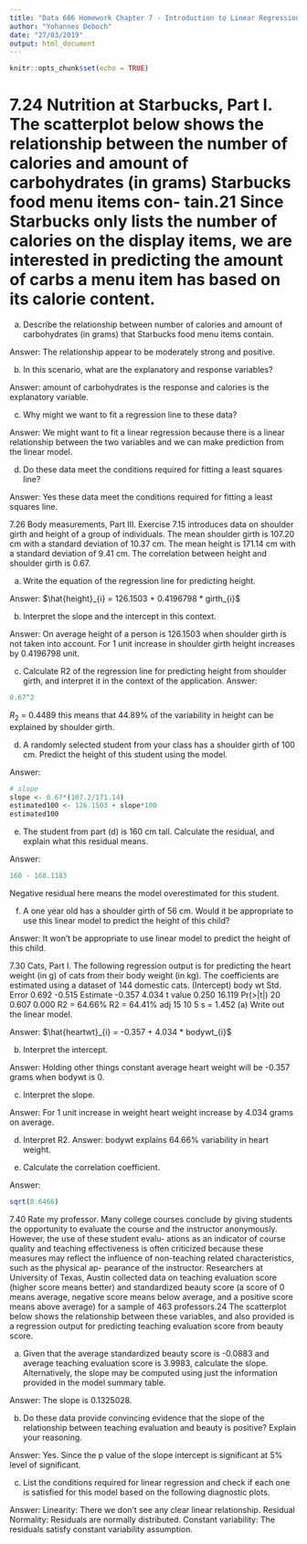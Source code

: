 ```yaml
---
title: "Data 606 Homework Chapter 7 - Introduction to Linear Regression"
author: "Yohannes Deboch"
date: "27/03/2019"
output: html_document
---
```


```r
knitr::opts_chunk$set(echo = TRUE)
```



# 7.24 Nutrition at Starbucks, Part I. The scatterplot below shows the relationship between the number of calories and amount of carbohydrates (in grams) Starbucks food menu items con- tain.21 Since Starbucks only lists the number of calories on the display items, we are interested in predicting the amount of carbs a menu item has based on its calorie content.
        
(a) Describe the relationship between number of calories and amount of carbohydrates (in grams) that Starbucks food menu items contain.

Answer: The relationship appear to be moderately strong and positive.

(b) In this scenario, what are the explanatory and response variables?

Answer: amount of carbohydrates is the response and calories is the explanatory variable.

(c) Why might we want to fit a regression line to these data?

Answer:
We might want to fit a linear regression because there is a linear relationship between the two variables and we can make prediction from the linear model.

(d) Do these data meet the conditions required for fitting a least squares line?

Answer: Yes these data meet the conditions required for fitting a least squares line.

7.26 Body measurements, Part III. Exercise 7.15 introduces data on shoulder girth and height of a group of individuals. The mean shoulder girth is 107.20 cm with a standard deviation of 10.37 cm. The mean height is 171.14 cm with a standard deviation of 9.41 cm. The correlation between height and shoulder girth is 0.67.

(a) Write the equation of the regression line for predicting height.

Answer: $\hat{height}_{i} = 126.1503 + 0.4196798 * girth_{i}$

(b) Interpret the slope and the intercept in this context.

Answer:
On average height of a person is 126.1503 when shoulder girth is not taken into account.
For 1 unit increase in shoulder girth height increases by 0.4196798 unit.

(c) Calculate R2 of the regression line for predicting height from shoulder girth, and interpret it in the context of the application.
Answer:
```r
0.67^2
```
$R_{2}$ = 0.4489 this means that 44.89% of the variability in height can be explained by shoulder girth.

(d) A randomly selected student from your class has a shoulder girth of 100 cm. Predict the height of this student using the model.

Answer:
```r
# slope
slope <- 0.67*(107.2/171.14)
estimated100 <- 126.1503 + slope*100
estimated100
```

(e) The student from part (d) is 160 cm tall. Calculate the residual, and explain what this residual means.

Answer:
```r
160 - 168.1183
```
Negative residual here means the model overestimated for this student.

(f) A one year old has a shoulder girth of 56 cm. Would it be appropriate to use this linear model to predict the height of this child?

Answer:
It won't be appropriate to use linear model to predict the height of this child.


7.30 Cats, Part I. The following regression output is for predicting the heart weight (in g) of cats from their body weight (in kg). The coefficients are estimated using a dataset of 144 domestic cats.
      (Intercept) body wt
Std. Error
0.692 -0.515
Estimate -0.357 4.034
t value 0.250 16.119
Pr(>|t|) 20 0.607
0.000
         R2 = 64.66%
R2 = 64.41% adj
15
10
5
   s = 1.452
(a) Write out the linear model.

Answer:
$\hat{heartwt}_{i} = -0.357 + 4.034 * bodywt_{i}$

(b) Interpret the intercept.

Answer:
Holding other things constant average heart weight will be -0.357 grams when bodywt is 0.

(c) Interpret the slope.

Answer: For 1 unit increase in weight heart weight increase by 4.034 grams on average.

(d) Interpret R2.
Answer: bodywt explains 64.66% variability in heart weight.

(e) Calculate the correlation coefficient.

Answer:
```r
sqrt(0.6466)
```


7.40 Rate my professor. Many college courses conclude by giving students the opportunity to evaluate the course and the instructor anonymously. However, the use of these student evalu- ations as an indicator of course quality and teaching effectiveness is often criticized because these measures may reflect the influence of non-teaching related characteristics, such as the physical ap- pearance of the instructor. Researchers at University of Texas, Austin collected data on teaching evaluation score (higher score means better) and standardized beauty score (a score of 0 means average, negative score means below average, and a positive score means above average) for a sample of 463 professors.24 The scatterplot below shows the relationship between these variables, and also provided is a regression output for predicting teaching evaluation score from beauty score.

(a) Given that the average standardized beauty score is -0.0883 and average teaching evaluation score is 3.9983, calculate the slope. Alternatively, the slope may be computed using just the information provided in the model summary table.

Answer:
The slope is 0.1325028.

(b) Do these data provide convincing evidence that the slope of the relationship between teaching evaluation and beauty is positive? Explain your reasoning.

Answer: Yes. Since the p value of the slope intercept is significant at 5% level of significant.


(c) List the conditions required for linear regression and check if each one is satisfied for this model based on the following diagnostic plots.

Answer:
Linearity: There we don't see any clear linear relationship.
Residual Normality: Residuals are normally distributed.
Constant variability: The residuals satisfy constant variability assumption.
